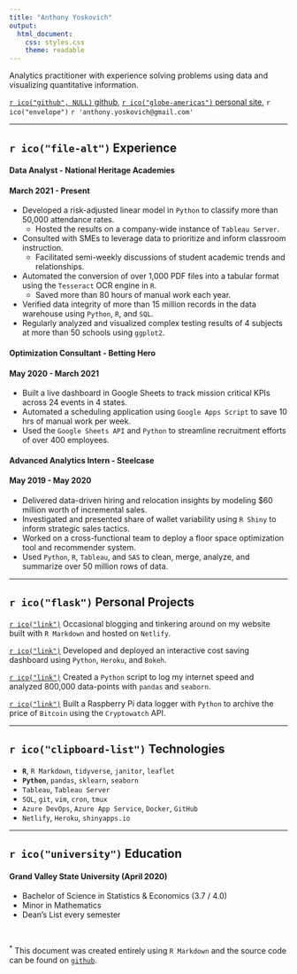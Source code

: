 ```yaml
---
title: "Anthony Yoskovich"
output:
  html_document:
    css: styles.css
    theme: readable
---
```


Analytics practitioner with experience solving problems using data and visualizing quantitative information.

 [`r ico("github", NULL)` github](https://github.com/ayoskovich), [`r ico("globe-americas")` personal site](https://anthonyyoskovich.com/), `r ico("envelope")` `r 'anthony.yoskovich@gmail.com'`

****

## `r ico("file-alt")` Experience

<!-- Hackin my way downtown... -->
<h4 class="work_title">Data Analyst <span class="work_company"> - National Heritage Academies</span></h4> <h4 class="work_dates">March 2021 - Present</h4>
<div style="clear: both"></div>
- Developed a risk-adjusted linear model in `Python` to classify more than 50,000 attendance rates.
  - Hosted the results on a company-wide instance of `Tableau Server`.
- Consulted with SMEs to leverage data to prioritize and inform classroom instruction.
  - Facilitated semi-weekly discussions of student academic trends and relationships.
- Automated the conversion of over 1,000 PDF files into a tabular format using the `Tesseract` OCR engine in `R`.
  - Saved more than 80 hours of manual work each year.
- Verified data integrity of more than 15 million records in the data warehouse using `Python`, `R`, and `SQL`.
- Regularly analyzed and visualized complex testing results of 4 subjects at more than 50 schools using `ggplot2`.

<h4 class="work_title">Optimization Consultant <span class="work_company"> - Betting Hero</span></h4> <h4 class="work_dates">May 2020 - March 2021</h4>
<div style="clear: both"></div>
- Built a live dashboard in Google Sheets to track mission critical KPIs across 24 events in 4 states.
- Automated a scheduling application using `Google Apps Script` to save 10 hrs of manual work per week.
- Used the `Google Sheets API` and `Python` to streamline recruitment efforts of over 400 employees.

<h4 class="work_title">Advanced Analytics Intern <span class="work_company"> - Steelcase</span></h4> <h4 class="work_dates">May 2019 - May 2020</h4>
<div style="clear: both"></div>
- Delivered data-driven hiring and relocation insights by modeling $60 million worth of incremental sales.
- Investigated and presented share of wallet variability using `R Shiny` to inform strategic sales tactics.
- Worked on a cross-functional team to deploy a floor space optimization tool and recommender system.
- Used `Python`, `R`, `Tableau`, and `SAS` to clean, merge, analyze, and summarize over 50 million rows of data.

****

## `r ico("flask")` Personal Projects
[`r ico("link")`](https://anthonyyoskovich.com/) Occasional blogging and tinkering around on my website built with `R Markdown` and hosted on `Netlify`.

[`r ico("link")`](https://amisaving.herokuapp.com/myapp) Developed and deployed an interactive cost saving dashboard using `Python`, `Heroku`, and `Bokeh`.

[`r ico("link")`](https://anthonyyoskovich.com/project/internet-traffic/) Created a `Python` script to log my internet speed and analyzed 800,000 data-points with `pandas` and `seaborn`.

[`r ico("link")`](https://www.youtube.com/watch?v=KQN2H1IuiuM&t=2s) Built a Raspberry Pi data logger with `Python` to archive the price of `Bitcoin` using the `Cryptowatch` API.

****

## `r ico("clipboard-list")` Technologies
- **`R`**, `R Markdown`, `tidyverse`, `janitor`, `leaflet`
- **`Python`**, `pandas`, `sklearn`, `seaborn`
- `Tableau`, `Tableau Server`
- `SQL`, `git`, `vim`, `cron`, `tmux`
- `Azure DevOps`, `Azure App Service`, `Docker`, `GitHub`
- `Netlify`, `Heroku`, `shinyapps.io`

****

## `r ico("university")` Education
#### Grand Valley State University (April 2020)
- Bachelor of Science in Statistics & Economics (3.7 / 4.0)
- Minor in Mathematics
- Dean's List every semester

<br>

<sup>*</sup> This document was created entirely using `R Markdown` and the source code can be found on [`github`](https://github.com/ayoskovich/resume).
